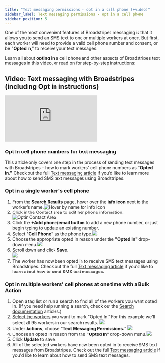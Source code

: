 ```yaml
---
title: "Text messaging permissions - opt in a cell phone (+video)"
sidebar_label: Text messaging permissions - opt in a cell phone
sidebar_position: 5
---
```


One of the most convenient features of Broadstripes messaging is that it allows you to send an SMS text to one or multiple workers at once. But first, each worker will need to provide a valid cell phone number and consent, or be "**Opted in**," to receive your text messages.

Learn all about **opting in** a cell phone and other aspects of Broadstripes text messages in this video, or read on for step-by-step instructions:

## Video: Text messaging with Broadstripes (including Opt in instructions)

<div className="video-container" style={{position: 'relative', paddingBottom: '56.25%', height: 0, marginBottom: '2rem'}}>
  <iframe
    src="https://player.vimeo.com/video/370396179?title=0&amp;byline=0&amp;portrait=0&amp;badge=0&amp;autopause=0&amp;player_id=0&amp;app_id=58479"
    title="Text messaging with Broadstripes"
    style={{position: 'absolute', top: '0', left: '0', width: '100%', height: '100%'}}
    frameBorder="0"
    allow="autoplay; fullscreen; picture-in-picture"
    allowFullScreen
  ></iframe>
</div>

### Opt in cell phone numbers for text messaging

This article only covers one step in the process of sending text messages with Broadstripes – how to mark workers' cell phone numbers as **"Opted in."** Check out the full [Text messaging article](/communications/bulk-actions-send-sms-text-message/) if you'd like to learn more about how to send SMS text messages using Broadstripes.

### Opt in a single worker's cell phone

1. From the **Search Results** page, hover over the **info icon** next to the worker's name.![Hover by name for info icon](/images/communications/info-icon-hover.png)
2. Click in the Contact area to edit her phone information.![Optin Contact Area](/images/communications/click-edit-phone.png)
3. Click the **+Add phone/email button** to add a new phone number, or just begin typing to update an existing number.
4. Select **"Cell Phone"** as the phone type.![](/images/communications/change-from-phone-to-cell-phone.png)
5. Choose the appropriate opted in reason under the **"Opted In"** drop-down menu.![](/images/communications/choose-sms-messaging-permission.png)
6. Scroll down and click **Save**.  
    ![](/images/communications/OptinContactSave.png)
7. The worker has now been opted in to receive SMS text messages using Broadstripes. Check out the full [Text messaging article](/communications/bulk-actions-send-sms-text-message/) if you'd like to learn about how to send SMS text messages.

### Opt in multiple workers' cell phones at one time with a Bulk Action

1. Open a tag list or run a search to find all of the workers you want opted in. (If you need help running a search, check out the [Search documentation](/search/) articles.)
2. [Select the workers](/viewing-search-results-and-edit/selecting-deselecting-contacts/) you want to mark "Opted In." For this example we'll select all 95 workers in our search results. ![](/images/communications/select-all-sms-opt-in.png)
3. Under **Actions**, choose “**Text Messaging Permissions.**” ![](/images/communications/OptinContactAction.png)
4. Choose an opted in reason from the **"Opted In"** drop-down menu.![](/images/communications/sms-permissions-panel-choose-reason.png)
5. Click **Update** to save.
6. All of the selected workers have now been opted in to receive SMS text messages from Broadstripes. Check out the full [Text messaging article](/communications/bulk-actions-send-sms-text-message/) if you'd like to learn about how to send SMS text messages.
